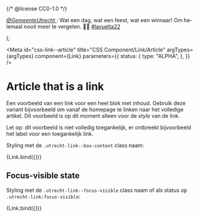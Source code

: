 {/* @license CC0-1.0 */}


  <article className="example-article" lang="nl-NL" dir="ltr">
    <p className="utrecht-paragraph">
      <a className="utrecht-link" href="https://twitter.com/GemeenteUtrecht" rel="external noopener noreferer">
        <cite>@GemeenteUtrecht</cite>
      </a>
      : Wat een dag, wat een feest, wat een winnaar! Om helemaal nooit meer te vergeten. 🥰😍 <a
        href="https://twitter.com/hashtag/lavuelta22"
        className="utrecht-link"
        rel="external noopener noreferer"
      >
        #lavuelta22
      </a>
    </p>
  </article>
);

<Meta
  id="css-link--article"
  title="CSS Component/Link/Article"
  argTypes={argTypes}
  component={Link}
  parameters={{
    status: {
      type: "ALPHA",
    },
  }}
/>

# Article that is a link

Een voorbeeld van een link voor een heel blok met inhoud. Gebruik deze variant bijvoorbeeld om vanaf de homepage te linken naar het volledige artikel. Dit voorbeeld is op dit moment alleen voor de _style_ van de link.

Let op: dit voorbeeld is niet volledig toegankelijk, er ontbreekt bijvoorbeeld het label voor een toegankelijk link.

Styling met de `.utrecht-link--box-content` class naam:

<Canvas>
  <Story
    name="Article"
    args={{
      ...defaultArgs,
      boxContent: true,
      href: "https://twitter.com/GemeenteUtrecht/status/1560699191508312064",
      textContent: ExampleArticle,
    }}
  >
    {Link.bind({})}
  </Story>
</Canvas>

<ArgsTable story="Article" />

## Focus-visible state

Styling met de `.utrecht-link--focus-visible` class naam of als status op `.utrecht-link:focus-visible`:

<Canvas>
  <Story
    name="Focus-visible"
    args={{
      boxContent: true,
      focus: true,
      focusVisible: true,
      href: "https://twitter.com/GemeenteUtrecht/status/1560699191508312064",
      textContent: ExampleArticle,
    }}
  >
    {Link.bind({})}
  </Story>
</Canvas>
